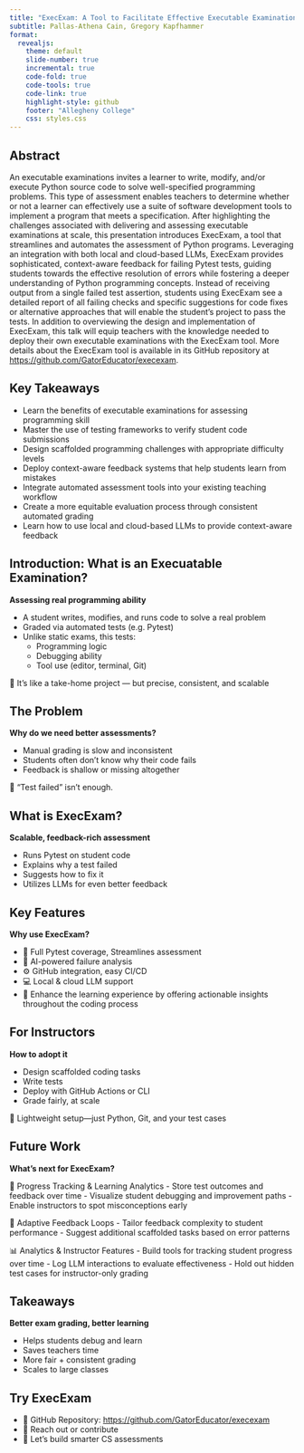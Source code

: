 ```yaml
---
title: "ExecExam: A Tool to Facilitate Effective Executable Examinations in Python"
subtitle: Pallas-Athena Cain, Gregory Kapfhammer
format: 
  revealjs:
    theme: default
    slide-number: true
    incremental: true
    code-fold: true
    code-tools: true
    code-link: true
    highlight-style: github
    footer: "Allegheny College"
    css: styles.css
---
```


## Abstract

An executable examinations invites a learner to write, modify, and/or execute Python source code to solve well-specified programming problems. This type of assessment enables teachers to determine whether or not a learner can effectively use a suite of software development tools to implement a program that meets a specification. After highlighting the challenges associated with delivering and assessing executable examinations at scale, this presentation introduces ExecExam, a tool that streamlines and automates the assessment of Python programs. Leveraging an integration with both local and cloud-based LLMs, ExecExam provides sophisticated, context-aware feedback for failing Pytest tests, guiding students towards the effective resolution of errors while fostering a deeper understanding of Python programming concepts. Instead of receiving output from a single failed test assertion, students using ExecExam see a detailed report of all failing checks and specific suggestions for code fixes or alternative approaches that will enable the student's project to pass the tests. In addition to overviewing the design and implementation of ExecExam, this talk will equip teachers with the knowledge needed to deploy their own executable examinations with the ExecExam tool. More details about the ExecExam tool is available in its GitHub repository at [https://github.com/GatorEducator/execexam](https://github.com/GatorEducator/execexam).

## Key Takeaways

- Learn the benefits of executable examinations for assessing programming skill
- Master the use of testing frameworks to verify student code submissions
- Design scaffolded programming challenges with appropriate difficulty levels
- Deploy context-aware feedback systems that help students learn from mistakes
- Integrate automated assessment tools into your existing teaching workflow
- Create a more equitable evaluation process through consistent automated grading
- Learn how to use local and cloud-based LLMs to provide context-aware feedback

## Introduction: What is an Execuatable Examination?

**Assessing real programming ability**

  - A student writes, modifies, and runs code to solve a real problem
  - Graded via automated tests (e.g. Pytest)
  - Unlike static exams, this tests:
    - Programming logic
    - Debugging ability
    - Tool use (editor, terminal, Git)

🎯 It’s like a take-home project — but precise, consistent, and scalable

## The Problem

**Why do we need better assessments?**

- Manual grading is slow and inconsistent
- Students often don’t know why their code fails
- Feedback is shallow or missing altogether

🚫 “Test failed” isn’t enough.

## What is ExecExam?

**Scalable, feedback-rich assessment**

- Runs Pytest on student code
- Explains why a test failed
- Suggests how to fix it
- Utilizes LLMs for even better feedback

## Key Features

**Why use ExecExam?**

- 🧪 Full Pytest coverage, Streamlines assessment
- 🧠 AI-powered failure analysis
- ⚙️ GitHub integration, easy CI/CD
- 💻 Local & cloud LLM support
- 🔁 Enhance the learning experience by offering actionable insights throughout the coding process

## For Instructors

**How to adopt it**

- Design scaffolded coding tasks
- Write tests
- Deploy with GitHub Actions or CLI
- Grade fairly, at scale

🧰 Lightweight setup—just Python, Git, and your test cases

## Future Work

**What’s next for ExecExam?**

🧪 Progress Tracking & Learning Analytics
   - Store test outcomes and feedback over time
   - Visualize student debugging and improvement paths
   - Enable instructors to spot misconceptions early

🧠 Adaptive Feedback Loops
   - Tailor feedback complexity to student performance
   - Suggest additional scaffolded tasks based on error patterns

📊 Analytics & Instructor Features
   - Build tools for tracking student progress over time
   - Log LLM interactions to evaluate effectiveness
   - Hold out hidden test cases for instructor-only grading

## Takeaways

**Better exam grading, better learning**

- Helps students debug and learn
- Saves teachers time
- More fair + consistent grading
- Scales to large classes

## Try ExecExam

- 🔗 GitHub Repository: [https://github.com/GatorEducator/execexam](https://github.com/GatorEducator/execexam)
- 🤝 Reach out or contribute
- 🚀 Let’s build smarter CS assessments
